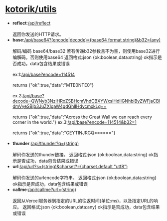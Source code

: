 [kotorik/utils](https://github.com/KotoriK/utils)
=================

* **reflect**:[/api/reflect](./api/reflect)<br></br>
      返回你发送的HTTP请求。
* **base**:[/api/base64?(encode|decode)=(base64 format string)&b32=(any)](./api/base)<br></br>
      解码/编码 base64/base32
      若有传递b32参数且不为空，则使用base32进行编解码。否则使用base64
      返回格式:json {ok:boolean,data:string} ok指示是否成功，data包含结果或错误<br></br>
      ex.1:[/api/base?encode=114514](./api/base?encode=114514)<br></br>
      returns {"ok":true,"data":"MTE0NTE0"}<br></br>
      ex.2:[/api/base?decode=QWNyb3NzIHRoZSBHcmVhdCBXYWxsIHdlIGNhbiByZWFjaCBldmVyeSBjb3JuZXIgaW4gdGhlIHdvcmxkLg==](./api/base?decode=QWNyb3NzIHRoZSBHcmVhdCBXYWxsIHdlIGNhbiByZWFjaCBldmVyeSBjb3JuZXIgaW4gdGhlIHdvcmxkLg==)<br></br>
      returns {"ok":true,"data":"Across the Great Wall we can reach every corner in the world."}
      ex.3:[/api/base?encode=114514&b32=1](./api/base?encode=114514&b32=1)<br></br>
      returns {"ok":true,"data":"GEYTINJRGQ======"}<br></br>
* **thunder**:[/api/thunder?q=(string)](./api/thunder)<br></br>
      解码你发送的thunder链接。
      返回格式:json {ok:boolean,data:string} ok指示是否成功，data包含结果或错误
* **url**:[/api/url?s=(string)&charset?=(charset,default "utf8")](./api/url)<br></br>
      解码你发送的urlencode字符串。
      返回格式:json {ok:boolean,data:string} ok指示是否成功，data包含结果或错误
* **callme**:[/api/callme?url=(string)](./api/callme?url=https://www.baidu.com)<br></br>
      返回从Vercel服务器到指定的URL的往返时间(单位:ms)，以及指定URL的响应。
      返回格式:json {ok:boolean,data:any} ok指示是否成功，data包含结果或错误
